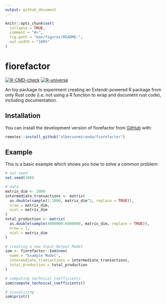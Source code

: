 ```yaml
---
output: github_document
---
```


<!-- README.md is generated from README.Rmd. Please edit that file -->

```r
knitr::opts_chunk$set(
  collapse = TRUE,
  comment = "#>",
  fig.path = "man/figures/README-",
  out.width = "100%"
)
```

# fiorefactor

<!-- badges: start -->
[![R-CMD-check](https://github.com/albersonmiranda/fiorefactor/actions/workflows/R-CMD-check.yaml/badge.svg)](https://github.com/albersonmiranda/fiorefactor/actions/workflows/R-CMD-check.yaml)
[![R-universe](https://albersonmiranda.r-universe.dev/badges/fiorefactor)](https://albersonmiranda.r-universe.dev/fiorefactor)
<!-- badges: end -->

An toy package to experiment creating an Extendr-powered R package from only Rust code (i.e. not using a R function to wrap and document rust code), including documentation.

## Installation

You can install the development version of fiorefactor from [GitHub](https://github.com/) with:

``` r
remotes::install_github("albersonmiranda/fiorefactor")
```

## Example

This is a basic example which shows you how to solve a common problem:

```r
# set seed
set.seed(100)

# data
matrix_dim <- 2000
intermediate_transactions <- matrix(
  as.double(sample(1:1000, matrix_dim^2, replace = TRUE)),
  nrow = matrix_dim,
  ncol = matrix_dim
)
total_production <- matrix(
  as.double(sample(4000000:6000000, matrix_dim, replace = TRUE)),
  nrow = 1,
  ncol = matrix_dim
)

# creating a new Input-Output Model
iom <- fiorefactor::Iom$new(
  name = "Example Model",
  intermediate_transactions = intermediate_transactions,
  total_production = total_production
)

# computing technical coefficients
iom$compute_technical_coefficients()

# visualizing
iom$print()
```
